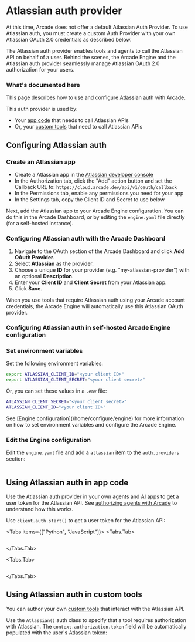 
# Atlassian auth provider

<Note>
  At this time, Arcade does not offer a default Atlassian Auth Provider. To use
  Atlassian auth, you must create a custom Auth Provider with your own Atlassian
  OAuth 2.0 credentials as described below.
</Note>

The Atlassian auth provider enables tools and agents to call the Atlassian API on behalf of a user. Behind the scenes, the Arcade Engine and the Atlassian auth provider seamlessly manage Atlassian OAuth 2.0 authorization for your users.

### What's documented here

This page describes how to use and configure Atlassian auth with Arcade.

This auth provider is used by:

- Your [app code](#using-atlassian-auth-in-app-code) that needs to call Atlassian APIs
- Or, your [custom tools](#using-atlassian-auth-in-custom-tools) that need to call Atlassian APIs

## Configuring Atlassian auth

### Create an Atlassian app

- Create a Atlassian app in the [Atlassian developer console](https://developer.atlassian.com/console/myapps/)
- In the Authorization tab, click the "Add" action button and set the Callback URL to: `https://cloud.arcade.dev/api/v1/oauth/callback`
- In the Permissions tab, enable any permissions you need for your app
- In the Settings tab, copy the Client ID and Secret to use below

Next, add the Atlassian app to your Arcade Engine configuration. You can do this in the Arcade Dashboard, or by editing the `engine.yaml` file directly (for a self-hosted instance).

### Configuring Atlassian auth with the Arcade Dashboard

1. Navigate to the OAuth section of the Arcade Dashboard and click **Add OAuth Provider**.
2. Select **Atlassian** as the provider.
3. Choose a unique **ID** for your provider (e.g. "my-atlassian-provider") with an optional **Description**.
4. Enter your **Client ID** and **Client Secret** from your Atlassian app.
5. Click **Save**.

When you use tools that require Atlassian auth using your Arcade account credentials, the Arcade Engine will automatically use this Atlassian OAuth provider.

### Configuring Atlassian auth in self-hosted Arcade Engine configuration

<Steps>

### Set environment variables

Set the following environment variables:

```bash
export ATLASSIAN_CLIENT_ID="<your client ID>"
export ATLASSIAN_CLIENT_SECRET="<your client secret>"
```

Or, you can set these values in a `.env` file:

```bash
ATLASSIAN_CLIENT_SECRET="<your client secret>"
ATLASSIAN_CLIENT_ID="<your client ID>"
```

<Tip>
  See [Engine configuration](/home/configure/engine) for more information on how
  to set environment variables and configure the Arcade Engine.
</Tip>

### Edit the Engine configuration

Edit the `engine.yaml` file and add a `atlassian` item to the `auth.providers` section:

```yaml file=<rootDir>/examples/code/integrations/atlassian/config_provider.engine.yaml {3-9}

```

</Steps>

## Using Atlassian auth in app code

Use the Atlassian auth provider in your own agents and AI apps to get a user token for the Atlassian API. See [authorizing agents with Arcade](/home/auth/how-arcade-helps) to understand how this works.

Use `client.auth.start()` to get a user token for the Atlassian API:

<Tabs items={["Python", "JavaScript"]}>
<Tabs.Tab>

```python file=<rootDir>/examples/code/integrations/atlassian/custom_auth.py {8-12}

```

</Tabs.Tab>

<Tabs.Tab>

```javascript file=<rootDir>/examples/code/integrations/atlassian/custom_auth.js {8-10}

```

</Tabs.Tab>

</Tabs>

## Using Atlassian auth in custom tools

You can author your own [custom tools](/home/build-tools/create-a-toolkit) that interact with the Atlassian API.

Use the `Atlassian()` auth class to specify that a tool requires authorization with Atlassian. The `context.authorization.token` field will be automatically populated with the user's Atlassian token:

```python file=<rootDir>/examples/code/integrations/atlassian/custom_tool.py {5-6,9-13,23}

```

